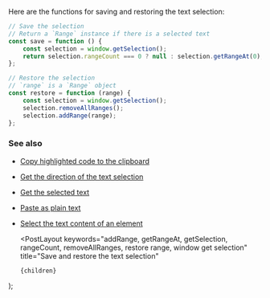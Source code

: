 
Here are the functions for saving and restoring the text selection:

```js
// Save the selection
// Return a `Range` instance if there is a selected text
const save = function () {
    const selection = window.getSelection();
    return selection.rangeCount === 0 ? null : selection.getRangeAt(0);
};

// Restore the selection
// `range` is a `Range` object
const restore = function (range) {
    const selection = window.getSelection();
    selection.removeAllRanges();
    selection.addRange(range);
};
```

### See also

-   [Copy highlighted code to the clipboard](/copy-highlighted-code-to-the-clipboard)
-   [Get the direction of the text selection](/get-the-direction-of-the-text-selection)
-   [Get the selected text](/get-the-selected-text)
-   [Paste as plain text](/paste-as-plain-text)
-   [Select the text content of an element](/select-the-text-content-of-an-element)

    <PostLayout
        keywords="addRange, getRangeAt, getSelection, rangeCount, removeAllRanges, restore range, window get selection"
        title="Save and restore the text selection"
    >
        {children}
    </PostLayout>
);
